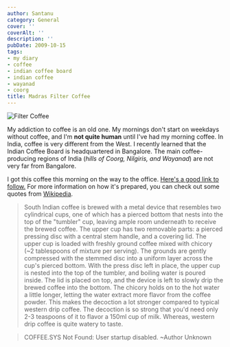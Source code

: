 ```yaml
---
author: Santanu
category: General
cover: ''
coverAlt: ''
description: ''
pubDate: 2009-10-15
tags:
- my diary
- coffee
- indian coffee board
- indian coffee
- wayanad
- coorg
title: Madras Filter Coffee
---
```



<Image src={pic1} alt="Filter Coffee"/>

My addiction to coffee is an old one. My mornings don't start on weekdays without coffee, and I'm **not quite human** until I've had my morning coffee. In India, coffee is very different from the West. I recently learned that the Indian Coffee Board is headquartered in Bangalore. The main coffee-producing regions of India (*hills of Coorg, Nilgiris, and Wayanad*) are not very far from Bangalore.

I got this coffee this morning on the way to the office. [Here's a good link to follow.](http://umaskitchen.wordpress.com/2009/07/14/madras-filter-coffee/) For more information on how it's prepared, you can check out some quotes from [Wikipedia](http://en.wikipedia.org/wiki/Indian_filter_coffee).

> South Indian coffee is brewed with a metal device that resembles two cylindrical cups, one of which has a pierced bottom that nests into the top of the "tumbler" cup, leaving ample room underneath to receive the brewed coffee. The upper cup has two removable parts: a pierced pressing disc with a central stem handle, and a covering lid. The upper cup is loaded with freshly ground coffee mixed with chicory (~2 tablespoons of mixture per serving). The grounds are gently compressed with the stemmed disc into a uniform layer across the cup's pierced bottom. With the press disc left in place, the upper cup is nested into the top of the tumbler, and boiling water is poured inside. The lid is placed on top, and the device is left to slowly drip the brewed coffee into the bottom. The chicory holds on to the hot water a little longer, letting the water extract more flavor from the coffee powder. This makes the decoction a lot stronger compared to typical western drip coffee. The decoction is so strong that you'd need only 2-3 teaspoons of it to flavor a 150ml cup of milk. Whereas, western drip coffee is quite watery to taste.

> COFFEE.SYS Not Found: User startup disabled. ~Author Unknown